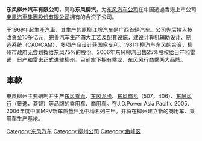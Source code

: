 {{unreferenced|time=2011-05-11T09:36:39+00:00}}
{{Infobox company
| name = 东风柳州汽车有限公司
| name_en = Dongfeng Liuzhou Motor Co.,Ltd.
| logo = 
| logo_size = 
| logo_caption = 
| image =          
| image_size =
| image_caption =
| former_name =
| type = 有限责任公司（国有控股）
| trading_name = 
| native_name = 
| native_name_lang = <!-- 公司名稱原文語言的ISO 639-1代碼。例如填寫「ja」表示日語。 -->
| other_name = 
| traded_as = 
| ISIN = 
| local_code_name = CN
| local_code = 914502001986065090
| fate = 
| predecessor = 
| successor = 
| foundation = 1981年12月19日
| location = {{CHN}}[[广西壮族自治区|广西壮族自治区]][[柳州市|柳州市]][[鱼峰区|鱼峰区]]屏山大道286号
| locations = 
| area_served = 
| founder = 
| key_people = 
| industry = 
| products = 
| services = 
| revenue = 
| operating_income = 
| net_income = 
| aum = <!-- 僅適用於金融服務類公司。 -->
| assets = 
| equity = 
| owner = 
| num_employees = 
| num_employees_year = 
| parent = [[东风汽车集团股份有限公司|东风汽车集团股份有限公司]]（75%）<br />广西柳州市产业投资发展集团有限公司（25%）
| divisions = 
| subsid = 
| homepage = {{URL|http://www.dflzm.com.cn/}}
| slogan = 
| capital = 
| market_value = 
| P/E_ratio = 
| earnings_per_share = 
| net_asset_value = 
| accounting_period = 
| major_shareholder = 
| footnotes = 
}}
'''东风柳州汽车有限公司'''，简称'''东风柳汽'''，为[[东风汽车公司|东风汽车公司]]在中国透過香港上市公司[[東風汽車集團股份有限公司|東風汽車集團股份有限公司]]拥有的合资子公司。

于1969年起生產汽車，其生产的原柳江牌汽车是广西首辆汽车。公司先后投入技改资金10多亿元，完善汽车生产四大工艺及配套设施，建设计算机辅助设计、制造系统（CAD/CAM），多项产品设计获国家专利。1981年柳汽与东风的合资，柳州市政府无尝划拨给东风75%的股份。2006年东风柳汽出售25%股权给日产和雷诺，日产和雷诺正式进驻柳州。目前旗下拥有乘龙、东风风行商乘两大品牌。
==車款==
{{gallery
|File:2011 Dongfeng-Fengxing Lingzhi M5 (facelift), front 8.7.18.jpg|東風風行菱智M5（2011年）
|File:2016 Dongfeng-Fengxing Jingyi S50, front 8.4.18.jpg|東風風行景逸S50（2016年）
|File:2019 Dongfeng Forthing T5L (front).jpg|東風風行T5L（2018年）|
File:Dongfeng Fengxing Jingyi X5 II 2 China 2017-04-05.jpg|東風風行景逸X5（2017年）}}
東風柳州主要研制并生产[[东风乘龙|东风乘龙]]、[[东风龙卡|东风龙卡]]、[[东风霸龙|东风霸龙]]（507，406）、[[东风风行|东风风行]]（景逸，菱智）等品牌的乘用车、商用车。在J.D.Power Asia Pacific 2005、2006年度中国MPV新车质量评比中均名列三甲。并将在柳州建立新的商用车、乘用车生产基地。
{{Dongfeng Motor}}
[[Category:东风汽车|Category:东风汽车]]
[[Category:柳州公司|Category:柳州公司]]
[[Category:鱼峰区|Category:鱼峰区]]